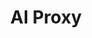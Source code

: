 ---
title: AI Proxy
description: AI Proxy 是 Sealos 平台提供的统一 AI 模型调用服务，支持多平台 API Key 管理、统一计费和监控，让开发者轻松接入各类 AI 模型。
keywords: ["AI Proxy", "Sealos", "AI模型调用", "API管理", "统一计费", "开发者工具"]
---